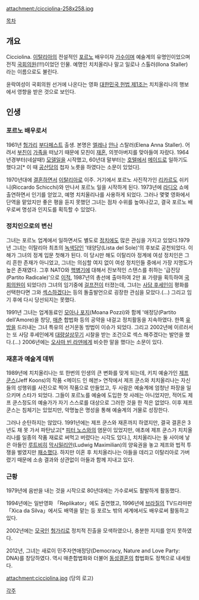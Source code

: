 attachment:/cicciolina-258x258.jpg

[[목차]]

== 개요 ==
Cicciolina. [[이탈리아]]의 전설적인 [[포르노]] 배우이자 [[가수]]이며 예술계의 유명인이었으며 전직 [[국회의원]](!!!)이었던 인물. 예명인 치치올리나 말고 일로나 스톨러(Ilona Staller) 라는 이름으로도 불린다.

윤락여성이 국회의원 선거에 나온다는 영화 [[대한민국 헌법 제1조]]는 치치올리나의 행보에서 영향을 받은 것으로 보인다.

== 인생 ==
=== 포르노 배우로서 ===
1961년 [[헝가리]] [[부다페스트]] 출생. 본명은 [[엘레나]] [[안나]] 스탈러(Elena Anna Staller). 어려서 [[부친]]이 [[가족]]을 떠났기 때문에 모친이 [[재혼]], 의붓아버지를 맞아들여 자랐다. 1964년경부터(네살때!) [[모델]]일을 시작했고, 60년대 말부터는 [[호텔]]에서 [[메이드]]로 일하기도 했다고[* 이 때 [[공산당]]의 첩자 노릇을 하였다는 소문이 있었다]. 

1970년대에 [[결혼]]하면서 [[이탈리아]]로 이주. 거기에서 포르노 사진작가인 [[리카르도]] 쉬키니(Riccardo Schicchi)와 만나서 포르노 일을 시작하게 된다. 1973년에 [[라디오]] 쇼에 출연하면서 인기를 얻었고, 예명 치치올리나를 사용하게 되었다. 그러나 몇몇 영화에서 단역을 맡았지만 좋은 평을 듣지 못했던 그녀는 점차 수위를 높여나갔고, 결국 포르노 배우로써 명성과 인지도를 획득할 수 있었다.

=== 정치인으로의 변신 ===
그녀는 포르노 업계에서 일하면서도 별도로 [[정치]]에도 많은 관심을 가지고 있었다.1979년 그녀는 이탈리아 최초의 [[녹색당]]인 '태양당(Lista del Sole)'의 후보로 공천되었다. 이 해가 그녀의 정계 입문 첫해가 된다. 이 당시만 해도 이탈리아 정계에 여성 정치인은 그리 흔한 존재가 아니었고, 그녀는 의심할 여지 없이 여성 정치인들 중에서 가장 지명도가 높은 존재였다. 그후 NATO와 [[핵병기]]에 대해서 진보적인 스탠스를 취하는 '급진당(Partito Radicale)'으로 [[이적]], 1987년의 총선에 출마하여 2만 표 가량을 획득하여 [[국회의원]]이 되었다(!) 그녀의 임기중에 [[걸프전]]이 터졌는데, 그녀는 [[사담 후세인]]이 평화를 선택한다면 그와 [[섹스]]하겠다는 등의 돌출발언으로 굉장한 관심을 모았다.(...) 그리고 임기 후에 다시 당선되지는 못했다.

1991년 그녀는 업계동료인 [[모아나 포지]](Moana Pozzi)와 함께 '애정당(Partito dell'Amore)을 창당, [[매춘]] 합법화 등의 공약을 내걸고 정치활동을 지속하였다. 한쪽 [[유방]]을 드러내는 그녀 특유의 선거운동 방법이 이슈가 되었다. 그리고 2002년에 이르러서는 또 사담 후세인에게 [[대량살상무기]] 시찰을 받는 조건으로 섹스 해주겠다는 발언을 했다.(...) 2006년에는 [[오사마 빈 라덴]]에게 비슷한 말을 했다는 소문이 있다.

=== 재혼과 예술계 데뷔 ===
1989년에 치치올리나는 또 한번의 인생의 큰 변화를 맞게 되는데, 키치 예술가인  [[제프 쿤스]](Jeff Koons)의 작품 <메이드 인 헤븐> 연작에서 제프 쿤스와 치치올리나는 자신들의 성행위를 사진으로 찍어 작품으로 만들었고, 두 사람은 예술계에 엄청난 파장을 일으키며 스타가 되었다. 그들이 포르노를 예술에 도입한 첫 사례는 아니었지만, 적어도 제프 쿤스정도의 예술가가 자기 스스로를 대상으로 그러한 것을 한 적은 없었다. 이후 제프 쿤스는 침체기는 있었지만, 악명높은 명성을 통해 예술계의 거물로 성장한다.

그러나 순탄하지는 않았다. 1991년에는 제프 쿤스와 재혼까지 하였지만, 결국 결혼은 3년도 채 못 가서 파탄났고[* [[피터 노스]]와의 염문이 있었지만, 애초에 제프 쿤스가 치치올리나를 일종의 작품 재료로 써먹고 버렸다는 시각도 있다.], 치치올리나는 둘 사이에 낳은 아들인 [[루트비히]] [[막시밀리안]](Ludwig Maximilian)의 양육권을 놓고 제프와 법적 투쟁을 벌였지만 [[패소]]했다. 하지만 이혼 후 치치올리나는 아들을 데리고 이탈리아로 가버렸기 때문에 소송 결과와 상관없이 아들과 함께 지내고 있다. 

=== 근황 ===
1979년에 음반을 내는 것을 시작으로 80년대에는 가수로써도 활발하게 활동했다. 

1994년에는 일반영화 「Replikator」에도 출연했고, 1996년에 [[브라질]]의 TV드라마판 「Xica da Silva」에서도 배역을 맡는 등 포르노 밖의 세계에서도 배우로써 활동하고 있다.

2002년에는 [[모국]]인 [[헝가리]]로 정치적 진출을 모색하였으나, 충분한 지지를 얻지 못하였다.

2012년, 그녀는 새로이 민주자연애정당(Democracy, Nature and Love Party: DNA)를 창당하였다. 역시 매춘합법화와 더불어 [[동성결혼]]의 합법화도 정책으로 내세웠다.

attachment:cicciolina.jpg
(당의 로고)

[[각주]]
